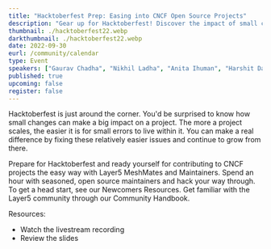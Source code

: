 ---
title: "Hacktoberfest Prep: Easing into CNCF Open Source Projects"
description: "Gear up for Hacktoberfest! Discover the impact of small changes on a project's scalability. Join Layer5's MeshMates and Maintainers to contribute effortlessly to CNCF projects."
thumbnail: ./hacktoberfest22.webp
darkthumbnail: ./hacktoberfest22.webp
date: 2022-09-30
eurl: /community/calendar
type: Event
speakers: ["Gaurav Chadha", "Nikhil Ladha", "Anita Ihuman", "Harshit Dandriyal", "Alexis Abakasanga", "Abhishek Kumar", "Ashish Tiwari"]
published: true
upcoming: false
register: false
---



<p>
<Link to="/programs/hacktoberfest">Hacktoberfest</Link> is just around the corner. You'd be surprised to know how small changes can make a big impact on a project. The more a project scales, the easier it is for small errors to live within it. You can make a real difference by fixing these relatively easier issues and continue to grow from there.
</p>

<p>
Prepare for Hacktoberfest and ready yourself for contributing to CNCF projects the easy way with Layer5 <Link to="/community/meshmates">MeshMates</Link> and Maintainers. Spend an hour with seasoned, open source maintainers and hack your way through. To get a head start, see our <Link to="/community/newcomers">Newcomers Resources</Link>. Get familiar with the Layer5 community through our <Link to="/community/handbook">Community Handbook</Link>.
</p>

<p> 
Resources:
<ul>
    <li><Link to="https://www.youtube.com/watch?v=3dqFF_0FsTE">Watch the livestream recording</Link></li>
    <li><Link to={hacktoberfestprepslides}>Review the slides</Link></li>
</ul>
</p>
